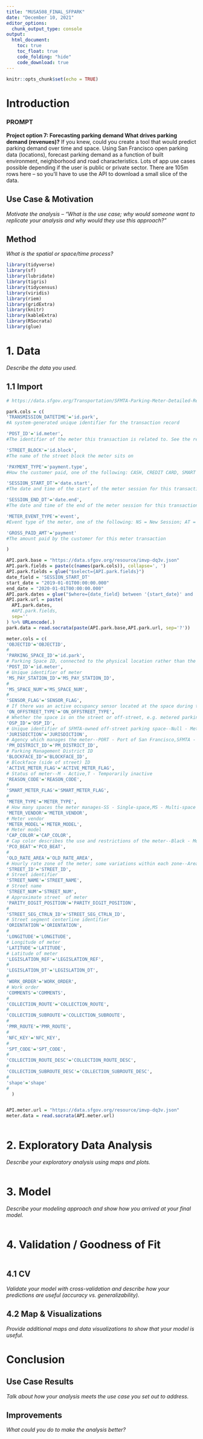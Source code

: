 ```yaml
---
title: "MUSA508_FINAL_SFPARK"
date: "December 10, 2021"
editor_options: 
  chunk_output_type: console
output: 
  html_document:
    toc: true
    toc_float: true
    code_folding: "hide"
    code_download: true
---
```


```r
knitr::opts_chunk$set(echo = TRUE)
```

# Introduction
### PROMPT

**Project option 7: Forecasting parking demand What drives parking demand
(revenues)?** 
If you knew, could you create a tool that would predict parking demand over
time and space. Using San Francisco open parking data (locations), forecast parking demand as a function of built environment, neighborhood and road characteristics. Lots of app use cases possible depending if the user is public or private sector. There are 105m rows here – so you’ll have to use the API to download a small slice of the data.

## Use Case & Motivation
*Motivate the analysis – “What is the use case; why would someone want to
replicate your analysis and why would they use this approach?”*

## Method
*What is the spatial or space/time process?*

``` r
library(tidyverse)
library(sf)
library(lubridate)
library(tigris)
library(tidycensus)
library(viridis)
library(riem)
library(gridExtra)
library(knitr)
library(kableExtra)
library(RSocrata)
library(glue)
```

# 1. Data
*Describe the data you used.*

## 1.1 Import
``` r
# https://data.sfgov.org/Transportation/SFMTA-Parking-Meter-Detailed-Revenue-Transactions/imvp-dq3v

park.cols = c(
'TRANSMISSION_DATETIME'='id.park',
#A system-generated unique identifier for the transaction record

'POST_ID'='id.meter',
#The identifier of the meter this transaction is related to. See the related meters dataset including locations https://data.sfgov.org/d/8vzz-qzz9

'STREET_BLOCK'='id.block',
#The name of the street block the meter sits on

'PAYMENT_TYPE'='payment.type',
#How the customer paid, one of the following: CASH, CREDIT CARD, SMART CARD

'SESSION_START_DT'='date.start',
#The date and time of the start of the meter session for this transaction by the customer

'SESSION_END_DT'='date.end',
#The date and time of the end of the meter session for this transaction by the customer

'METER_EVENT_TYPE'='event',
#Event type of the meter, one of the following: NS = New Session; AT = Addtional Time; SC = Status Change

'GROSS_PAID_AMT'='payment'
#The amount paid by the customer for this meter transaction

)

API.park.base = "https://data.sfgov.org/resource/imvp-dq3v.json"
API.park.fields = paste(c(names(park.cols)), collapse=', ')
API.park.fields = glue("$select={API.park.fields}")
date_field = 'SESSION_START_DT'
start_date = "2019-01-01T00:00:00.000"
end_date = "2020-01-01T00:00:00.000"
API.park.dates = glue("$where={date_field} between '{start_date}' and '{end_date}'")
API.park.url = paste(
  API.park.dates,
  #API.park.fields,
  sep=''
) %>% URLencode(.)
park.data = read.socrata(paste(API.park.base,API.park.url, sep='?'))
```

``` r

meter.cols = c(
'OBJECTID'='OBJECTID',
#
'PARKING_SPACE_ID'='id.park',
# Parking Space ID, connected to the physical location rather than the meter
'POST_ID'='id.meter',
# Unique identifier of meter
'MS_PAY_STATION_ID'='MS_PAY_STATION_ID',
#
'MS_SPACE_NUM'='MS_SPACE_NUM',
#
'SENSOR_FLAG'='SENSOR_FLAG',
# If there was an active occupancy sensor located at the space during the SFpark pilot (until Dec 2013)--N- No,Y - Yes
'ON_OFFSTREET_TYPE'='ON_OFFSTREET_TYPE',
# Whether the space is on the street or off‐street, e.g. metered parking lot--OFF Off‐street,ON On‐street
'OSP_ID'='OSP_ID',
# Unique identifier of SFMTA‐owned off‐street parking space--Null - Meter located on‐street,890 - Pier 48 Lot,891 - Pier 52 Lot,892 - Pier 1/2 Motorcycle Lot,901 - 24th and Capp Lot,902 - California and Steiner Lot,903 - 8th and Clement Lot,904 - 9th and Clement Lot,905 - Castro Theater Lot,906 - 18th and Collingwood Lot,907 - Mission and Norton Lot,908 - 21st and Geary Lot,909 - 18th and Geary Lot,910 - 20th and Irving Lot,911 - 8th and Irving Lot,913 - 7th and Irving Lot,914 - Junipero Serra and Ocean Lot,915 - 19th and Ocean Lot,916 - Pierce Street Garage,918 - 24th and Noe Lot,919 - Felton and San Bruno Lot,920 - SF General Hospital Lot,922 - West Portal Lot,923 - Claremont and Ulloa Lot,924 - Phelan Loop Lot
'JURISDICTION'='JURISDICTION',
# Agency which manages the meter--PORT - Port of San Francisco,SFMTA - San Francisco Municipal Transportation Agency
'PM_DISTRICT_ID'='PM_DISTRICT_ID',
# Parking Management District ID
'BLOCKFACE_ID'='BLOCKFACE_ID',
# Blockface (side of street) ID
'ACTIVE_METER_FLAG'='ACTIVE_METER_FLAG',
# Status of meter--M - Active,T - Temporarily inactive
'REASON_CODE'='REASON_CODE',
#
'SMART_METER_FLAG'='SMART_METER_FLAG',
#
'METER_TYPE'='METER_TYPE',
# How many spaces the meter manages-SS - Single‐space,MS - Multi‐space
'METER_VENDOR'='METER_VENDOR',
# Meter vendor
'METER_MODEL'='METER_MODEL',
# Meter model
'CAP_COLOR'='CAP_COLOR',
# Cap color describes the use and restrictions of the meter--Black - Motorcycle parking,Brown - Tour bus parking,Green - Short term parking,Grey - General metered parking,Purple - Boat trailer parking,Red - Six wheeled commercial vehicle parking,Yellow - Commercial vehicle parking
'PCO_BEAT'='PCO_BEAT',
#
'OLD_RATE_AREA'='OLD_RATE_AREA',
# Hourly rate zone of the meter; some variations within each zone--Area 1 - Downtown primarily; 3.50,Area 2 -Surrounding downtown primarily; 3.00,Area 3 -Residential neighborhood primarily; 2.00,Area 5 -SFpark area variable rates ranging from; 0.25 to; 6.00,MC1 -Motorcycle in Area 1 primarily; 0.70,MC2 -Motorcycle in Area 2 primarily; 0.60,MC3 -Motorcycle in Area 3 primarily; 0.40,MC5 -Motorcycle in SFpark area variable rates ranging from; 0.25 to; 6.00,Port 1 -Port‐owned at Fisherman’s Wharf; 2.50,Port 2 -Port‐owned at Fisherman’s Wharf; 2.50,Port 3 -Port‐owned at North Embarcadero; 2.00,Port 4 -Port‐owned at North Embarcadero; 2.00,Port 5 -Port‐owned at Downtown; 3.00,Port 6 -Port‐owned at Downtown; 3.00,Port 7 -Port‐owned at Downtown; 3.00,Port 8 -Port‐owned at Downtown; 3.00,Port 9 -Port‐owned at South Embarcadero; 1.00,Port 10 -Port‐owned at South Embarcadero; 1.00,Port 11 -Port‐owned at South Embarcadero; 1.00,Port 12 -Port‐owned at South Embarcadero; 1.00,PortMC1 -Port‐owned motorcycle rate; 0.25,PortMC2 -Port‐owned motorcycle rate at Ferry Building; 0.50,Tour Bus -; 9.00 for two hours
'STREET_ID'='STREET_ID',
# Street identifier
'STREET_NAME'='STREET_NAME',
# Street name
'STREET_NUM'='STREET_NUM',
# Approximate street  of meter
'PARITY_DIGIT_POSITION'='PARITY_DIGIT_POSITION',
#
'STREET_SEG_CTRLN_ID'='STREET_SEG_CTRLN_ID',
# Street segment centerline identifier
'ORIENTATION'='ORIENTATION',
#
'LONGITUDE'='LONGITUDE',
# Longitude of meter
'LATITUDE'='LATITUDE',
# Latitude of meter
'LEGISLATION_REF'='LEGISLATION_REF',
#
'LEGISLATION_DT'='LEGISLATION_DT',
#
'WORK_ORDER'='WORK_ORDER',
# Work order
'COMMENTS'='COMMENTS',
#
'COLLECTION_ROUTE'='COLLECTION_ROUTE',
#
'COLLECTION_SUBROUTE'='COLLECTION_SUBROUTE',
#
'PMR_ROUTE'='PMR_ROUTE',
#
'NFC_KEY'='NFC_KEY',
#
'SPT_CODE'='SPT_CODE',
#
'COLLECTION_ROUTE_DESC'='COLLECTION_ROUTE_DESC',
#
'COLLECTION_SUBROUTE_DESC'='COLLECTION_SUBROUTE_DESC',
#
'shape'='shape'
#
  )


API.meter.url = "https://data.sfgov.org/resource/imvp-dq3v.json"
meter.data = read.socrata(API.meter.url)
```


``` r
```


# 2. Exploratory Data Analysis
*Describe your exploratory analysis using maps and plots.*

``` r
```

# 3. Model
*Describe your modeling approach and show how you arrived at your final
model.*

``` r
```

# 4. Validation / Goodness of Fit

``` r
```

## 4.1 CV
*Validate your model with cross-validation and describe how your predictions
are useful (accuracy vs. generalizability).*

## 4.2 Map & Visualizations
*Provide additional maps and data visualizations to show that your model is
useful.*

# Conclusion
## Use Case Results
*Talk about how your analysis meets the use case you set out to address.*

## Improvements
*What could you do to make the analysis better?*